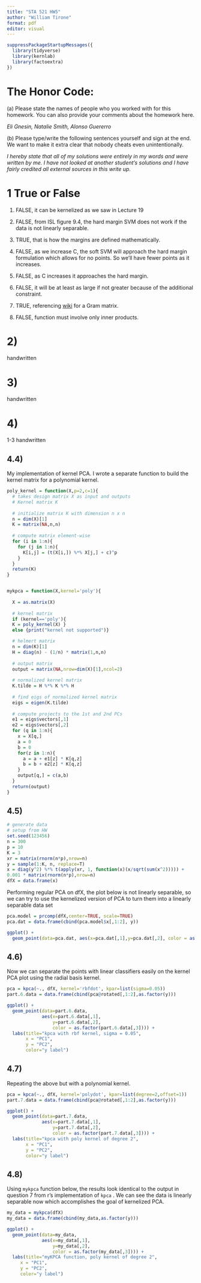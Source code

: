 ```yaml
---
title: "STA 521 HW5"
author: "William Tirone"
format: pdf
editor: visual
---
```


```r
suppressPackageStartupMessages({
  library(tidyverse)
  library(kernlab)
  library(factoextra)
})
```

# The Honor Code:

::: callout-important
\(a\) Please state the names of people who you worked with for this homework. You can also provide your comments about the homework here.

*Eli Gnesin, Natalie Smith, Alonso Guererro*

\(b\) Please type/write the following sentences yourself and sign at the end. We want to make it extra clear that nobody cheats even unintentionally.

*I hereby state that all of my solutions were entirely in my words and were written by me. I have not looked at another student's solutions and I have fairly credited all external sources in this write up.*
:::

# 1 True or False

1.  ::: {.callout-note appearance="minimal"}
    FALSE, it can be kernelized as we saw in Lecture 19
    :::

2.  ::: {.callout-note appearance="minimal"}
    FALSE, from ISL figure 9.4, the hard margin SVM does not work if the data is not linearly separable.
    :::

3.  ::: {.callout-note appearance="minimal"}
    TRUE, that is how the margins are defined mathematically.
    :::

4.  ::: {.callout-note appearance="minimal"}
    FALSE, as we increase C, the soft SVM will approach the hard margin formulation which allows for no points. So we'll have fewer points as it increases.
    :::

5.  ::: {.callout-note appearance="minimal"}
    FALSE, as C increases it approaches the hard margin.
    :::

6.  ::: {.callout-note appearance="minimal"}
    FALSE, it will be at least as large if not greater because of the additional constraint.
    :::

7.  ::: {.callout-note appearance="minimal"}
    TRUE, referencing [wiki](https://en.wikipedia.org/wiki/Gram_matrix) for a Gram matrix.
    :::

8.  ::: {.callout-note appearance="minimal"}
    FALSE, function must involve only inner products.
    :::

# 2)

handwritten

# 3)

handwritten

# 4)

1-3 handwritten

## 4.4)

My implementation of kernel PCA. I wrote a separate function to build the kernel matrix for a polynomial kernel.

```r
poly_kernel = function(X,p=2,c=1){
  # takes design matrix X as input and outputs 
  # Kernel matrix K 
  
  # initialize matrix K with dimension n x n 
  n = dim(X)[1]
  K = matrix(NA,n,n)
  
  # compute matrix element-wise 
  for (i in 1:n){
    for (j in 1:n){
      K[i,j] = (t(X[i,]) %*% X[j,] + c)^p
    }
  }
  return(K)
}


mykpca = function(X,kernel='poly'){
  
  X = as.matrix(X)
  
  # kernel matrix 
  if (kernel=='poly'){
  K = poly_kernel(X) }
  else {print("kernel not supported")}

  # helmert matrix 
  n = dim(K)[1]
  H = diag(n) - (1/n) * matrix(1,n,n)
  
  # output matrix 
  output = matrix(NA,nrow=dim(X)[1],ncol=2)
  
  # normalized kernel matrix 
  K.tilde = H %*% K %*% H 
  
  # find eigs of normalized kernel matrix
  eigs = eigen(K.tilde)
  
  # compute projects to the 1st and 2nd PCs
  e1 = eigs$vectors[,1]
  e2 = eigs$vectors[,2]
  for (q in 1:n){
    x = X[q,]
    a = 0
    b = 0 
    for(z in 1:n){
      a = a + e1[z] * K[q,z]
      b = b + e2[z] * K[q,z]
    }
    output[q,] = c(a,b)
  }
  return(output)
}
```

## 4.5)

```r
# generate data
# setup from HW 
set.seed(123456)
n = 300
p = 10
K = 3
xr = matrix(rnorm(n*p),nrow=n)
y = sample(1:K, n, replace=T)
x = diag(y^2) %*% t(apply(xr, 1, function(x)(x/sqrt(sum(x^2))))) +
0.001 * matrix(rnorm(n*p),nrow=n)
dfX = data.frame(x)
```

Performing regular PCA on dfX, the plot below is not linearly separable, so we can try to use the kernelized version of PCA to turn them into a linearly separable data set

```r

pca.model = prcomp(dfX,center=TRUE, scale=TRUE)
pca.dat = data.frame(cbind(pca.model$x[,1:2], y))

ggplot() + 
  geom_point(data=pca.dat, aes(x=pca.dat[,1],y=pca.dat[,2], color = as.factor(pca.dat[,3])))
```

## 4.6)

Now we can separate the points with linear classifiers easily on the kernel PCA plot using the radial basis kernel.

```r
pca = kpca(~., dfX, kernel='rbfdot', kpar=list(sigma=0.05))
part.6.data = data.frame(cbind(pca@rotated[,1:2],as.factor(y)))

ggplot() + 
  geom_point(data=part.6.data, 
             aes(x=part.6.data[,1],
                 y=part.6.data[,2],
                 color = as.factor(part.6.data[,3]))) +
  labs(title="kpca with rbf kernel, sigma = 0.05",
       x = "PC1",
       y = "PC2",
       color="y label")
```

## 4.7)

Repeating the above but with a polynomial kernel.

```r
pca = kpca(~., dfX, kernel='polydot', kpar=list(degree=2,offset=1))
part.7.data = data.frame(cbind(pca@rotated[,1:2],as.factor(y)))

ggplot() + 
  geom_point(data=part.7.data, 
             aes(x=part.7.data[,1],
                 y=part.7.data[,2],
                 color = as.factor(part.7.data[,3]))) +
  labs(title="kpca with poly kernel of degree 2",
       x = "PC1",
       y = "PC2",
       color="y label")
```

## 4.8)

Using `mykpca` function below, the results look identical to the output in question 7 from r's implementation of `kpca` . We can see the data is linearly separable now which accomplishes the goal of kernelized PCA.

```r
my_data = mykpca(dfX)
my_data = data.frame(cbind(my_data,as.factor(y)))

ggplot() + 
  geom_point(data=my_data, 
             aes(x=my_data[,1],
                 y=my_data[,2], 
                 color = as.factor(my_data[,3]))) + 
  labs(title="myKPCA function, poly kernel of degree 2",
     x = "PC1",
     y = "PC2",
     color="y label")
```
